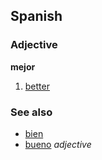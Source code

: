 ==Spanish==
===Adjective===
'''mejor'''

# [[better]]

===See also===
*[[bien]]
*[[bueno]] ''adjective''